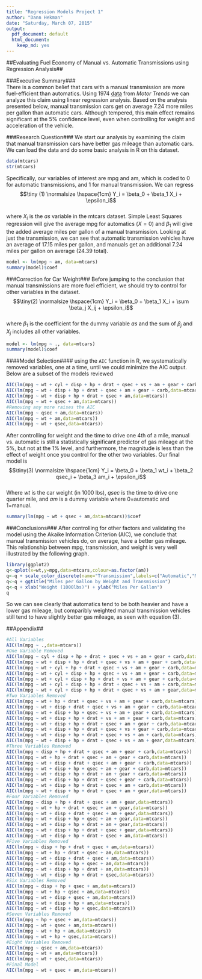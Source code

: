```yaml
---
title: "Regression Models Project 1"
author: "Dann Hekman"
date: "Saturday, March 07, 2015"
output:
  pdf_document: default
  html_document:
    keep_md: yes
---
```


##Evaluating Fuel Economy of Manual vs. Automatic Transmissions using Regression Analysis##

###Executive Summary###  
There is a common belief that cars with a manual transmission are more fuel-efficient than automatics. Using 1974 [data](https://stat.ethz.ch/R-manual/R-devel/library/datasets/html/mtcars.html) from *Motor Trends* we can analyze this claim using linear regression analysis. Based on the analysis presented below, manual transmission cars get on average 7.24 more miles per gallon than automatic cars. Although tempered, this main effect remains significant at the 5% confidence level, even when controlling for weight and acceleration of the vehicle. 

###Research Question###
We start our analysis by examining the claim that manual transmission cars have better gas mileage than automatic cars. We can load the data and do some basic analysis in R on this dataset. 
```r
data(mtcars)
str(mtcars)
```  
Specifically, our variables of interest are mpg and am, which is coded to 0 for automatic transmissions, and 1 for manual transmission. 
We can regress  
$$\tiny (1) \normalsize \hspace{1cm} Y_i = \beta_0 + \beta_1 X_i + \epsilon_i$$  
where $X_i$ is the *as* variable in the mtcars dataset. Simple Least Squares regression will give the average mpg for automatics ($X = 0$) and $\beta_1$ will give the added average miles per gallon of a manual transmission. 
Looking at just the transmission, we can see that automatic transmission vehicles have an average of 17.15 miles per gallon, and manuals get an additional 7.24 miles per gallon on average (24.39 total).

```r
model <- lm(mpg ~ am, data=mtcars)
summary(model)$coef
```  

###Correction for Car Weight###
Before jumping to the conclusion that manual transmissions are more fuel efficient, we should try to control for other variables in the dataset. 
$$\tiny(2) \normalsize \hspace{1cm} Y_i = \beta_0 + \beta_1 X_i + \sum \beta_j X_ij + \epsilon_i$$  
where $\beta_1$ is the coefficient for the dummy variable *as* and the sum of $\beta_j$ and $X_j$ includes all other variables.   
```r
model <- lm(mpg ~ ., data=mtcars)
summary(model)$coef
```  
####Model Selection####
using the `AIC` function in R, we systematically removed variables, one at a time, until we could minimize the AIC output. Below are a subset of the models reviewed
```r
AIC(lm(mpg ~ wt + cyl + disp + hp + drat + qsec + vs + am + gear + carb,data=mtcars))
AIC(lm(mpg ~ wt + disp + hp + drat + qsec + am + gear + carb,data=mtcars))
AIC(lm(mpg ~ wt + disp + hp + drat + qsec + am,data=mtcars))
AIC(lm(mpg ~ wt + qsec + am,data=mtcars))
#Removing any more raises the AIC
AIC(lm(mpg ~ qsec + am,data=mtcars))
AIC(lm(mpg ~ wt + am,data=mtcars))
AIC(lm(mpg ~ wt + qsec,data=mtcars))
```
After controlling for weight and the time to drive one 4th of a mile, manual vs. automatic is still a statistically significant predictor of gas mileage at the 5%, but not at the 1% level, and furthermore, the magnitude is less than the effect of weight once you control for the other two variables. Our final model is 
$$\tiny(3) \normalsize \hspace{1cm} Y_i = \beta_0 + \beta_1 wt_i + \beta_2 qsec_i + \beta_3 am_i + \epsilon_i$$  
Where *wt* is the car weight (in 1000 lbs), *qsec* is the time to drive one quarter mile, and *am* is a dummy variable where 0=automatic and 1=manual.
```r
summary(lm(mpg ~ wt + qsec + am,data=mtcars))$coef
```

###Conclusions###
After controlling for other factors and validating the model using the Akaike Information Criterion (AIC), we conclude that manual transmission vehicles do, on average, have a better gas mileage. This relationship between mpg, transmission, and weight is very well illustrated by the following graph.

```r
library(ggplot2)
q<-qplot(x=wt,y=mpg,data=mtcars,colour=as.factor(am))
q<-q + scale_color_discrete(name="Transmission",labels=c("Automatic","Manual"))
q<-q + ggtitle("Miles per Gallon by Weight and Transmission")
q<-q + xlab("Weight (1000lbs)") + ylab("Miles Per Gallon")
q
```  

So we can see clearly that automatics tend to be both heavier and have a lower gas mileage, but comparibly weighted manual transmission vehicles still tend to have slightly better gas mileage, as seen with equation (3).

##Appendix##
```r
#All Variables
AIC(lm(mpg ~ .,data=mtcars))
#One Variable Removed
AIC(lm(mpg ~ cyl + disp + hp + drat + qsec + vs + am + gear + carb,data=mtcars))
AIC(lm(mpg ~ wt + disp + hp + drat + qsec + vs + am + gear + carb,data=mtcars))
AIC(lm(mpg ~ wt + cyl + hp + drat + qsec + vs + am + gear + carb,data=mtcars))
AIC(lm(mpg ~ wt + cyl + disp + hp + qsec + vs + am + gear + carb,data=mtcars))
AIC(lm(mpg ~ wt + cyl + disp + hp + drat + vs + am + gear + carb,data=mtcars))
AIC(lm(mpg ~ wt + cyl + disp + hp + drat + qsec + vs + am + carb,data=mtcars))
AIC(lm(mpg ~ wt + cyl + disp + hp + drat + qsec + vs + am + gear,data=mtcars))
#Two Variables Removed
AIC(lm(mpg ~ wt + hp + drat + qsec + vs + am + gear + carb,data=mtcars))
AIC(lm(mpg ~ wt + disp + drat + qsec + vs + am + gear + carb,data=mtcars))
AIC(lm(mpg ~ wt + disp + hp + qsec + vs + am + gear + carb,data=mtcars))
AIC(lm(mpg ~ wt + disp + hp + drat + vs + am + gear + carb,data=mtcars))
AIC(lm(mpg ~ wt + disp + hp + drat + qsec + am + gear + carb,data=mtcars))
AIC(lm(mpg ~ wt + disp + hp + drat + qsec + vs + gear + carb,data=mtcars))
AIC(lm(mpg ~ wt + disp + hp + drat + qsec + vs + am + carb,data=mtcars))
AIC(lm(mpg ~ wt + disp + hp + drat + qsec + vs + am + gear,data=mtcars))
#Three Variables Removed
AIC(lm(mpg ~ disp + hp + drat + qsec + am + gear + carb,data=mtcars))
AIC(lm(mpg ~ wt + hp + drat + qsec + am + gear + carb,data=mtcars))
AIC(lm(mpg ~ wt + disp + drat + qsec + am + gear + carb,data=mtcars))
AIC(lm(mpg ~ wt + disp + hp + qsec + am + gear + carb,data=mtcars))
AIC(lm(mpg ~ wt + disp + hp + drat + am + gear + carb,data=mtcars))
AIC(lm(mpg ~ wt + disp + hp + drat + qsec + gear + carb,data=mtcars))
AIC(lm(mpg ~ wt + disp + hp + drat + qsec + am + carb,data=mtcars))
AIC(lm(mpg ~ wt + disp + hp + drat + qsec + am + gear,data=mtcars))
#Four Variables Removed
AIC(lm(mpg ~ disp + hp + drat + qsec + am + gear,data=mtcars))
AIC(lm(mpg ~ wt + hp + drat + qsec + am + gear,data=mtcars))
AIC(lm(mpg ~ wt + disp + drat + qsec + am + gear,data=mtcars))
AIC(lm(mpg ~ wt + disp + hp + qsec + am + gear,data=mtcars))
AIC(lm(mpg ~ wt + disp + hp + drat + am + gear,data=mtcars))
AIC(lm(mpg ~ wt + disp + hp + drat + qsec + gear,data=mtcars))
AIC(lm(mpg ~ wt + disp + hp + drat + qsec + am,data=mtcars))
#Five Variables Removed
AIC(lm(mpg ~ disp + hp + drat + qsec + am,data=mtcars))
AIC(lm(mpg ~ wt + hp + drat + qsec + am,data=mtcars))
AIC(lm(mpg ~ wt + disp + drat + qsec + am,data=mtcars))
AIC(lm(mpg ~ wt + disp + hp + qsec + am,data=mtcars))
AIC(lm(mpg ~ wt + disp + hp + drat + am,data=mtcars))
AIC(lm(mpg ~ wt + disp + hp + drat + qsec,data=mtcars))
#Six Variables Removed
AIC(lm(mpg ~ disp + hp + qsec + am,data=mtcars))
AIC(lm(mpg ~ wt + hp + qsec + am,data=mtcars))
AIC(lm(mpg ~ wt + disp + qsec + am,data=mtcars))
AIC(lm(mpg ~ wt + disp + hp + am,data=mtcars))
AIC(lm(mpg ~ wt + disp + hp + qsec,data=mtcars))
#Seven Variables Removed
AIC(lm(mpg ~ hp + qsec + am,data=mtcars))
AIC(lm(mpg ~ wt + qsec + am,data=mtcars))
AIC(lm(mpg ~ wt + hp + am,data=mtcars))
AIC(lm(mpg ~ wt + hp + qsec,data=mtcars))
#Eight Variables Removed
AIC(lm(mpg ~ qsec + am,data=mtcars))
AIC(lm(mpg ~ wt + am,data=mtcars))
AIC(lm(mpg ~ wt + qsec,data=mtcars))
#Final Model
AIC(lm(mpg ~ wt + qsec + am,data=mtcars))
```